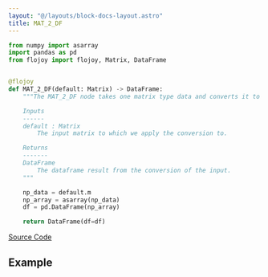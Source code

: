 ```yaml
---
layout: "@/layouts/block-docs-layout.astro"
title: MAT_2_DF
---
```



<PythonDocsDisplay docstring={docstring} />

```python
from numpy import asarray
import pandas as pd
from flojoy import flojoy, Matrix, DataFrame


@flojoy
def MAT_2_DF(default: Matrix) -> DataFrame:
    """The MAT_2_DF node takes one matrix type data and converts it to a dataframe type data.

    Inputs
    ------
    default : Matrix
        The input matrix to which we apply the conversion to.

    Returns
    -------
    DataFrame
        The dataframe result from the conversion of the input.
    """

    np_data = default.m
    np_array = asarray(np_data)
    df = pd.DataFrame(np_array)

    return DataFrame(df=df)

```

[Source Code](https://github.com/flojoy-ai/blocks/blob/main/blocks/TRANSFORMERS/TYPE_CASTING/MAT_2_DF/MAT_2_DF.py)

## Example
